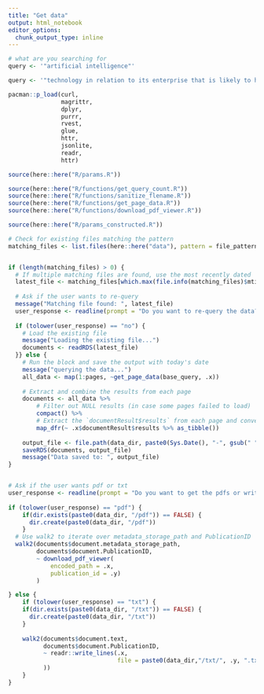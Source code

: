 ```yaml
---
title: "Get data"
output: html_notebook
editor_options: 
  chunk_output_type: inline
---
```


```r

# what are you searching for
query <- '"artificial intelligence"'

query <- '"technology in relation to its enterprise that is likely to have a significant effect on the employees" AND (automation OR automated OR "artificial intelligence")'

```


```r

pacman::p_load(curl, 
               magrittr, 
               dplyr, 
               purrr, 
               rvest, 
               glue, 
               httr, 
               jsonlite, 
               readr, 
               httr)

source(here::here("R/params.R"))

source(here::here("R/functions/get_query_count.R"))
source(here::here("R/functions/sanitize_flename.R"))
source(here::here("R/functions/get_page_data.R"))
source(here::here("R/functions/download_pdf_viewer.R"))

source(here::here("R/params_constructed.R"))


```


```r

# Check for existing files matching the pattern
matching_files <- list.files(here::here("data"), pattern = file_pattern, full.names = TRUE)


if (length(matching_files) > 0) {
  # If multiple matching files are found, use the most recently dated
  latest_file <- matching_files[which.max(file.info(matching_files)$mtime)]
  
  # Ask if the user wants to re-query
  message("Matching file found: ", latest_file)
  user_response <- readline(prompt = "Do you want to re-query the data? (yes/no): ")
  
  if (tolower(user_response) == "no") {
    # Load the existing file
    message("Loading the existing file...")
    documents <- readRDS(latest_file)
  }} else {
    # Run the block and save the output with today's date
    message("querying the data...")
    all_data <- map(1:pages, ~get_page_data(base_query, .x))
    
    # Extract and combine the results from each page
    documents <- all_data %>%
        # Filter out NULL results (in case some pages failed to load)
        compact() %>%
        # Extract the `documentResult$results` from each page and convert to tibble
        map_dfr(~ .x$documentResult$results %>% as_tibble())
    
    output_file <- file.path(data_dir, paste0(Sys.Date(), "-", gsub(" ", "-", sanitized_filename), ".rds"))
    saveRDS(documents, output_file)
    message("Data saved to: ", output_file)
}



```

```r

# Ask if the user wants pdf or txt
user_response <- readline(prompt = "Do you want to get the pdfs or write the txt to files? (pdf/txt): ")
  
if (tolower(user_response) == "pdf") {
    if(dir.exists(paste0(data_dir, "/pdf")) == FALSE) {
      dir.create(paste0(data_dir, "/pdf"))
    }
  # Use walk2 to iterate over metadata_storage_path and PublicationID
  walk2(documents$document.metadata_storage_path,
        documents$document.PublicationID,
        ~ download_pdf_viewer(
            encoded_path = .x,
            publication_id = .y)
        )

} else {
    if (tolower(user_response) == "txt") {
    if(dir.exists(paste0(data_dir, "/txt")) == FALSE) {
      dir.create(paste0(data_dir, "/txt"))
    }
    
    walk2(documents$document.text,
          documents$document.PublicationID,
          ~ readr::write_lines(.x,
                               file = paste0(data_dir,"/txt/", .y, ".txt")
          ))
    }
}


```

